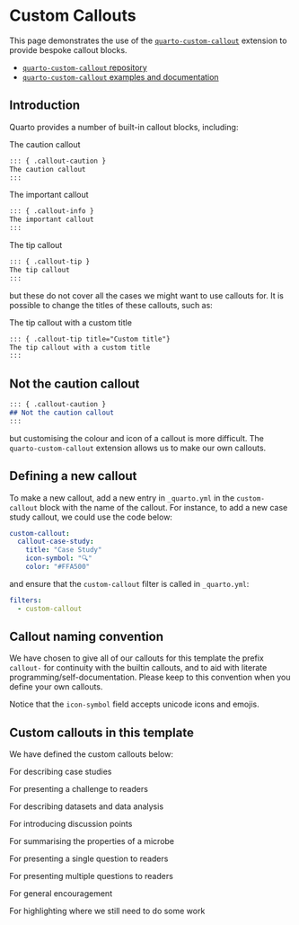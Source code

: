 # Custom Callouts

This page demonstrates the use of the [`quarto-custom-callout`](https://quarto.thecoatlessprofessor.com/custom-callout/) extension to provide bespoke callout blocks.

- [`quarto-custom-callout` repository](https://github.com/coatless-quarto/custom-callout)
- [`quarto-custom-callout` examples and documentation](https://quarto.thecoatlessprofessor.com/custom-callout/)

## Introduction

Quarto provides a number of built-in callout blocks, including:

::: { .callout-caution }
The caution callout

```markdown
::: { .callout-caution }
The caution callout
:::
```
:::

::: { .callout-important }
The important callout

```markdown
::: { .callout-info }
The important callout
:::
```
:::

::: { .callout-tip }
The tip callout

```markdown
::: { .callout-tip }
The tip callout
:::
```
:::

but these do not cover all the cases we might want to use callouts for. It is possible to change the titles of these callouts, such as:

::: { .callout-tip title="Custom title"}
The tip callout with a custom title

```markdown
::: { .callout-tip title="Custom title"}
The tip callout with a custom title
:::
```
:::

::: { .callout-caution }
## Not the caution callout

```markdown
::: { .callout-caution }
## Not the caution callout
:::
```
:::

but customising the colour and icon of a callout is more difficult. The `quarto-custom-callout` extension allows us to make our own callouts.

## Defining a new callout

To make a new callout, add a new entry in `_quarto.yml` in the `custom-callout` block with the name of the callout. For instance, to add a new case study callout, we could use the code below:

```yaml
custom-callout:
  callout-case-study:
    title: "Case Study"
    icon-symbol: "🔍"
    color: "#FFA500"
```

and ensure that the `custom-callout` filter is called in `_quarto.yml`:

```yaml
filters:
  - custom-callout
```

::: { .callout-warning }
## Callout naming convention

We have chosen to give all of our callouts for this template the prefix `callout-` for continuity with the builtin callouts, and to aid with literate programming/self-documentation. Please keep to this convention when you define your own callouts.
:::

::: { .callout-tip }
Notice that the `icon-symbol` field accepts unicode icons and emojis.
:::

## Custom callouts in this template

We have defined the custom callouts below:

::: { .callout-case-study }
For describing case studies
:::

::: { .callout-challenge }
For presenting a challenge to readers
:::

::: { .callout-data }
For describing datasets and data analysis
:::

::: { .callout-discussion }
For introducing discussion points
::::

::: { .callout-microbe }
For summarising the properties of a microbe
:::

::: { .callout-question }
For presenting a single question to readers
:::

::: { .callout-questions }
For presenting multiple questions to readers
:::


::: { .callout-thumbs-up }
For general encouragement
:::

::: { .callout-todo }
For highlighting where we still need to do some work
:::
